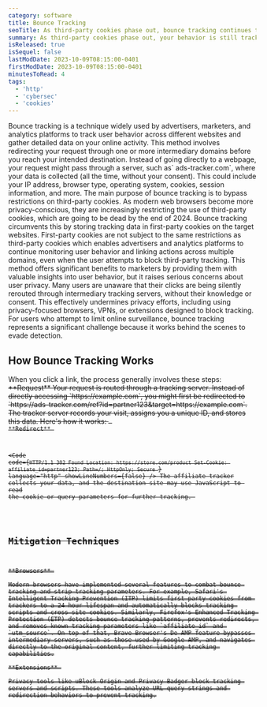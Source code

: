 ```yaml
---
category: software
title: Bounce Tracking
seoTitle: As third-party cookies phase out, bounce tracking continues to monitor your behavior
summary: As third-party cookies phase out, your behavior is still tracked
isReleased: true
isSequel: false
lastModDate: 2023-10-09T08:15:00-0401
firstModDate: 2023-10-09T08:15:00-0401
minutesToRead: 4
tags:
  - 'http'
  - 'cybersec'
  - 'cookies'
---
```


<C>
Bounce tracking is a technique widely used by advertisers, marketers, and analytics platforms to track user behavior across different websites and gather detailed data on your online activity. This method involves redirecting your request through one or more intermediary domains before you reach your intended destination. Instead of going directly to a webpage, your request might pass through a server, such as` ads-tracker.com`, where your data is collected (all the time, without your consent). This could include your IP address, browser type, operating system, cookies, session information, and more.
</C>

<C>
The main purpose of bounce tracking is to bypass restrictions on third-party cookies. As modern web browsers become more privacy-conscious, they are increasingly restricting the use of third-party cookies, which are going to be dead by the end of 2024. Bounce tracking circumvents this by storing tracking data in first-party cookies on the target websites. First-party cookies are not subject to the same restrictions as third-party cookies which enables advertisers and analytics platforms to continue monitoring user behavior and linking actions across multiple domains, even when the user attempts to block third-party tracking.
</C>
<C>
This method offers significant benefits to marketers by providing them with valuable insights into user behavior, but it raises serious concerns about user privacy. Many users are unaware that their clicks are being silently rerouted through intermediary tracking servers, without their knowledge or consent. This effectively undermines privacy efforts, including using privacy-focused browsers, VPNs, or extensions designed to block tracking. For users who attempt to limit online surveillance, bounce tracking represents a significant challenge because it works behind the scenes to evade detection.
</C>

<H2>
How Bounce Tracking Works
</H2>
<C>
When you click a link, the process generally involves these steps:
<S/>
**Request** 
<S/>
Your request is routed through a tracking server. Instead of directly accessing `https://example.com`, you might first be redirected to `https://ads-tracker.com/ref?id=partner123&target=https://example.com`. 
The tracker server records your visit, assigns you a unique ID, and stores this data. Here's how it works: 
<Code
  code={`GET /ref?id=partner123&target=https://example.com. HTTP/1.1
Host: affiliate-tracker.com
User-Agent: Mozilla/5.0 (Windows NT 10.0; Win64; x64)
Cookie: tracking_id=partner123
`}
  language="http"
  showLineNumbers={false}
/> 
**Redirect** 
<S/>

<Code
  code={`HTTP/1.1 302 Found
Location: https://store.com/product
Set-Cookie: affiliate_id=partner123; Path=/; HttpOnly; Secure
`}
  language="http"
  showLineNumbers={false}
/> 
The affiliate tracker collects your data, and the destination site may use JavaScript to read the cookie or query parameters for further tracking.
</C>
<H2>
Mitigation Techniques
</H2>
<C>
**Browsers** 
<S/>
Modern browsers have implemented several features to combat bounce tracking and strip tracking parameters. For example, Safari's <L href='https://clearcode.cc/blog/intelligent-tracking-prevention-faq/'>Intelligent Tracking Prevention (ITP)</L> limits first-party cookies from trackers to a 24-hour lifespan and automatically blocks tracking scripts and cross-site cookies. Similarly, Firefox's <L href='https://support.mozilla.org/en-US/kb/enhanced-tracking-protection-firefox-desktop'>Enhanced Tracking Protection (ETP)</L> detects bounce tracking patterns, prevents redirects, and removes known tracking parameters like `affiliate_id` and `utm_source`. On top of that, Brave Browser's <L href='https://brave.com/privacy-updates/18-de-amp/'>De-AMP</L> feature bypasses intermediary servers, such as those used by Google AMP, and navigates directly to the original content, further limiting tracking capabilities.
<S/>
**Extensions** 
<S/>
Privacy tools like <L href='https://pclosmag.com/html/Issues/201907/page06.html'>uBlock Origin</L> and <L href='https://privacybadger.org/'>Privacy Badger</L> block tracking servers and scripts. These tools analyze URL query strings and redirection behaviors to prevent tracking.
</C>